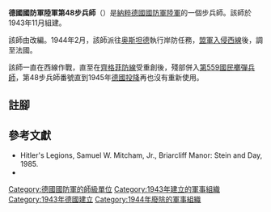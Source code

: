 {{Infobox military unit
|unit_name = 德國國防軍陸軍第48步兵師
|image = 48. Infanterie Division.png
|image_size = 200
|caption =
|country = {{flag|Nazi Germany}}
|branch = [[納粹德國陸軍|陸軍]]
|type = [[步兵|步兵]]
|dates = 1943年11月至1944年11月
|command_structure=
|size = [[师_(军队)|師]]
}}

'''德國國防軍陸軍第48步兵師'''（{{lang-de|'''48. Infanterie-Division'''}}）是[[納粹德國|納粹德國]][[德國國防軍|國防軍]][[納粹德國陸軍|陸軍]]的一個步兵師。該師於1943年11月組建{{cfn|Mitcham|y=2007}}。

該師由{{Link-de|德國國防軍陸軍第171後備師|171. Reserve-Division (Wehrmacht)|第171後備師}}改編。1944年2月，該師派往[[奥斯坦德|奥斯坦德]]執行岸防任務，[[霸王行动|盟軍入侵西線]]後，調至法國。

該師一直在西線作戰，直至在[[齊格菲防線|齊格菲防線]]受重創後，殘部併入[[德國國防軍陸軍第559擲彈兵師|第559國民擲彈兵師]]，第48步兵師番號直到1945年[[第二次世界大戰歐洲戰場的結束|德國投降]]再也沒有重新使用。

== 註腳 ==
{{reflist}}

== 參考文獻 ==
* Hitler's Legions, Samuel W. Mitcham, Jr., Briarcliff Manor: Stein and Day, 1985.
* {{Cite book|last=Mitcham |first=Samuel W., Jr.|author-link=Samuel W. Mitcham|title=German Order of Battle, Volume One: 1st – 290th Infantry Divisions in WWII|year=2007|publisher=Stackpole Books|location=PA; United States of America|isbn=978-0-8117-3416-5|ref={{sfnRef|Mitcham|y=2007}}}}

{{mil-stub}}
{{德國國防軍陸軍的步兵師}}
[[Category:德國國防軍的師級單位|Category:德國國防軍的師級單位]]
[[Category:1943年建立的軍事組織|Category:1943年建立的軍事組織]]
[[Category:1943年德國建立|Category:1943年德國建立]]
[[Category:1944年廢除的軍事組織|Category:1944年廢除的軍事組織]]